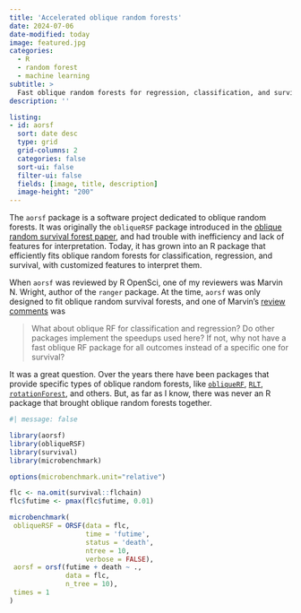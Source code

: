 ```yaml
---
title: 'Accelerated oblique random forests'
date: 2024-07-06
date-modified: today
image: featured.jpg
categories:
  - R
  - random forest
  - machine learning
subtitle: >
  Fast oblique random forests for regression, classification, and survival.
description: ''

listing: 
- id: aorsf
  sort: date desc
  type: grid
  grid-columns: 2
  categories: false
  sort-ui: false
  filter-ui: false
  fields: [image, title, description]
  image-height: "200"
---
```


The `aorsf` package is a software project dedicated to oblique random forests. It was originally the `obliqueRSF` package introduced in the [oblique random survival forest paper](https://pubmed.ncbi.nlm.nih.gov/36704751/), and had trouble with inefficiency and lack of features for interpretation. Today, it has grown into an R package that efficiently fits oblique random forests for classification, regression, and survival, with customized features to interpret them.

When `aorsf` was reviewed by R OpenSci, one of my reviewers was Marvin N. Wright, author of the `ranger` package. At the time, `aorsf` was only designed to fit oblique random survival forests, and one of Marvin's [review comments](https://github.com/ropensci/software-review/issues/532/#issuecomment-1235275312) was

> What about oblique RF for classification and regression? Do other packages implement the speedups used here? If not, why not have a fast oblique RF package for all outcomes instead of a specific one for survival?

It was a great question. Over the years there have been packages that provide specific types of oblique random forests, like [`obliqueRF`](https://CRAN.R-project.org/package=obliqueRF), [`RLT`](https://CRAN.R-project.org/package=RLT), [`rotationForest`](https://CRAN.R-project.org/package=rotationForest), and others. But, as far as I know, there was never an R package that brought oblique random forests together.

```r
#| message: false

library(aorsf)
library(obliqueRSF)
library(survival)
library(microbenchmark)

options(microbenchmark.unit="relative")

flc <- na.omit(survival::flchain)
flc$futime <- pmax(flc$futime, 0.01)

microbenchmark(
 obliqueRSF = ORSF(data = flc, 
                   time = 'futime', 
                   status = 'death', 
                   ntree = 10, 
                   verbose = FALSE),
 aorsf = orsf(futime + death ~ ., 
              data = flc, 
              n_tree = 10),
 times = 1
)

```
